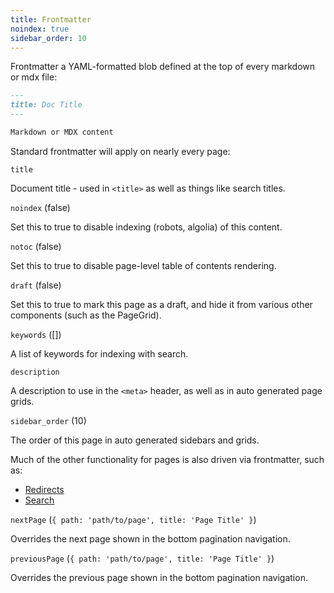 ```yaml
---
title: Frontmatter
noindex: true
sidebar_order: 10
---
```


Frontmatter a YAML-formatted blob defined at the top of every markdown or mdx file:

```markdown
---
title: Doc Title
---

Markdown or MDX content
```

Standard frontmatter will apply on nearly every page:

`title`

Document title - used in `<title>` as well as things like search titles.

`noindex` (false)

Set this to true to disable indexing (robots, algolia) of this content.

`notoc` (false)

Set this to true to disable page-level table of contents rendering.

`draft` (false)

Set this to true to mark this page as a draft, and hide it from various other components (such as the PageGrid).

`keywords` ([])

A list of keywords for indexing with search.

`description`

A description to use in the `<meta>` header, as well as in auto generated page grids.

`sidebar_order` (10)

The order of this page in auto generated sidebars and grids.

Much of the other functionality for pages is also driven via frontmatter, such as:

- [Redirects](../redirects/)
- [Search](../search/)

`nextPage` (`{ path: 'path/to/page', title: 'Page Title' }`)

Overrides the next page shown in the bottom pagination navigation.

`previousPage` (`{ path: 'path/to/page', title: 'Page Title' }`)

Overrides the previous page shown in the bottom pagination navigation.
